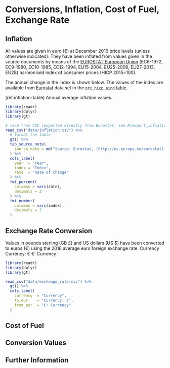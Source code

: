 # Conversions, Inflation, Cost of Fuel, Exchange Rate {.unnumbered #conversions}


## Inflation {.unnumbered #inflation}

All values are given in euro (€) at December 2016 price levels (unless otherwise indicated). They
have been inflated from values given in the source documents by means of the
[EUROSTAT European Union][eu-enlargement]
(EC6-1972, EC9-1980, EC10-1985, EC12-1994, EU15-2004, EU25-2006,
EU27-2013, EU28) harmonised index of consumer prices (HICP 2015=100).

The annual change in
the index is shown below. The values of the index are available from [Eurostat][eurostat]
data set in the [`prc_hicp_aind` table][prc_hicp_aind].

[eurostat]: <http://ec.europa.eu/eurostat> 
[prc_hicp_aind]: <https://ec.europa.eu/eurostat/data/database?node_code=prc_hicp_aind>
[eu-enlargement]: <https://ec.europa.eu/eurostat/statistics-explained/index.php/Glossary:EU_enlargements>

(ref:inflation-table) Annual average inflation values.


```r
library(readr)
library(dplyr)
library(gt)

# read from CSV (exported directly from Eurostat, see R/export_inflation.R)
read_csv("data/inflation.csv") %>%
  # format the table
  gt() %>%
  tab_source_note(
    source_note = md("Source: Eurostat, [http://ec.europa.eu/eurostat](http://ec.europa.eu/eurostat)")
  ) %>%
  cols_label(
    year  = "Year",
    index = "Index",
    rate  = "Rate of change"
  ) %>%
  fmt_percent(
    columns = vars(rate),
    decimals = 2
  ) %>%
  fmt_number(
    columns = vars(index),
    decimals = 2
  )
```


## Exchange Rate Conversion {.unnumbered #exchange-rates}

Values in pounds sterling (GB £) and US dollars (US $) have been converted to euros (€) using the
2016 average euro foreign exchange rate.
Currency Currency: € €: Currency

```r
library(readr)
library(dplyr)
library(gt)

read_csv("data/exchange_rate.csv") %>%
  gt() %>%
  cols_label(
    currency  = "Currency",
    to_eur    = "Currency: €",
    from_eur  = "€: Currency"
  )
```


## Cost of Fuel {.unnumbered #cost-of-fuel}


## Conversion Values {.unnumbered #conversion-values}


## Further Information {.unnumbered}




